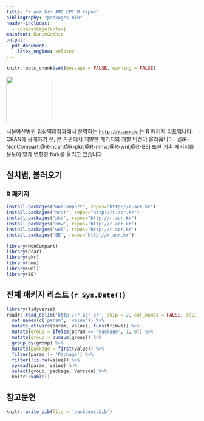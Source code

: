 ```yaml
---
title: "r.acr.kr: AMC CPT R repos"
bibliography: "packages.bib"
header-includes:
  - \usepackage{kotex}
mainfont: NanumGothic
output:
  pdf_document:
    latex_engine: xelatex
---
```


```r
knitr::opts_chunk$set(message = FALSE, warning = FALSE)
```


[<img src="https://shanmdphd.github.io/hex/NonCompart.png" height="120"/>](https://github.com/asancpt/NonCompart)

서울아산병원 임상약리학과에서 운영하는 [`http://r.acr.kr`](http://r.acr.kr)는 R 패키지 리포입니다.
CRAN에 공개하기 전, 본 기관에서 개발한 패키지의 개발 버전이 올라옵니다. 
[@R-NonCompart;@R-ncar;@R-pkr;@R-nmw;@R-wnl;@R-BE]
또한 기존 패키지를 용도에 맞게 변형한 fork를 올리고 있습니다.

## 설치법, 불러오기

### R 패키지

```r
install.packages("NonCompart", repos="http://r.acr.kr")
install.packages("ncar", repos="http://r.acr.kr")
install.packages("pkr", repos="http://r.acr.kr")
install.packages('nmw', repos='http://r.acr.kr')
install.packages('wnl', repos='http://r.acr.kr')
install.packages('BE', repos='http://r.acr.kr')
```

```r
library(NonCompart)
library(ncar)
library(pkr)
library(nmw)
library(wnl)
library(BE)
```

## 전체 패키지 리스트 (`r Sys.Date()`)

```r
library(tidyverse)
readr::read_delim('http://r.acr.kr', skip = 2, col_names = FALSE, delim = ':  ') %>% 
  set_names(c('param', 'value')) %>% 
  mutate_at(vars(param, value), funs(trimws)) %>% 
  mutate(group = ifelse(param == 'Package', 1, 0)) %>% 
  mutate(group = cumsum(group)) %>% 
  group_by(group) %>% 
  mutate(package = first(value)) %>% 
  filter(param != 'Package') %>% 
  filter(!is.na(value)) %>% 
  spread(param, value) %>% 
  select(group, package, Version) %>%
  knitr::kable()
```

## 참고문헌

```r
knitr::write_bib(file = 'packages.bib')
```

